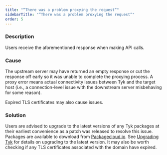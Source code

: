 ```yaml
---
title: "“There was a problem proxying the request“"
sidebarTitle: "“There was a problem proxying the request“"
order: 5
---
```


### Description

Users receive the aforementioned response when making API calls.

### Cause

The upstream server may have returned an empty response or cut the response off early so it was unable to complete the proxying process. A proxy error means actual connectivity issues between Tyk and the target host (i.e., a connection-level issue with the downstream server misbehaving for some reason).

Expired TLS certificates may also cause issues.

### Solution

Users are advised to upgrade to the latest versions of any Tyk packages at their earliest convenience as a patch was released to resolve this issue. Packages are available to download from [Packagecloud.io][1]. See [Upgrading Tyk](https://tyk.io/docs/upgrading-tyk/) for details on upgrading to the latest version. It may also be worth checking if any TLS certificates associated with the domain have expired.

 [1]: https://packagecloud.io/tyk
